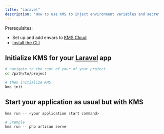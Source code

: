 ```yaml
---
title: "Laravel"
description: "How to use KMS to inject environment variables and secrets into a Laravel app."
---
```


Prerequisites:

- Set up and add envars to [KMS Cloud](https://kms.lux.network)
- [Install the CLI](/cli/overview)

## Initialize KMS for your [Laravel](https://laravel.com/) app

```bash
# navigate to the root of your of your project 
cd /path/to/project

# then initialize KMS
kms init
```

## Start your application as usual but with KMS

```bash
kms run -- <your application start command>

# Example 
kms run -- php artisan serve
```
